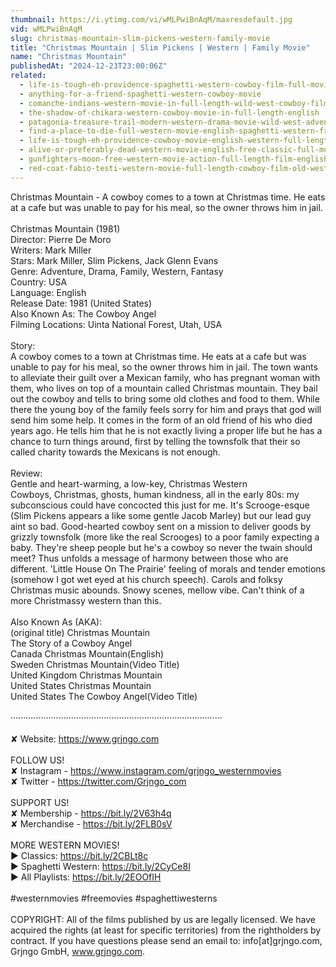 ```yaml
---
thumbnail: https://i.ytimg.com/vi/wMLPwiBnAqM/maxresdefault.jpg
vid: wMLPwiBnAqM
slug: christmas-mountain-slim-pickens-western-family-movie
title: "Christmas Mountain | Slim Pickens | Western | Family Movie"
name: "Christmas Mountain"
publishedAt: "2024-12-23T23:00:06Z"
related:
  - life-is-tough-eh-providence-spaghetti-western-cowboy-film-full-movie-english
  - anything-for-a-friend-spaghetti-western-cowboy-movie
  - comanche-indians-western-movie-in-full-length-wild-west-cowboy-film
  - the-shadow-of-chikara-western-cowboy-movie-in-full-length-english
  - patagonia-treasure-trail-modern-western-drama-movie-wild-west-adventure-western-movies
  - find-a-place-to-die-full-western-movie-english-spaghetti-western-free-cowboy-film
  - life-is-tough-eh-providence-cowboy-movie-english-western-full-length
  - alive-or-preferably-dead-western-movie-english-free-classic-full-movie
  - gunfighters-moon-free-western-movie-action-full-length-film-english
  - red-coat-fabio-testi-western-movie-full-length-cowboy-film-old-west
---
```


Christmas Mountain - A cowboy comes to a town at Christmas time. He eats at a cafe but was unable to pay for his meal, so the owner throws him in jail.<br />
<br />
Christmas Mountain (1981)<br />
Director: Pierre De Moro<br />
Writers: Mark Miller<br />
Stars: Mark Miller, Slim Pickens, Jack Glenn Evans<br />
Genre: Adventure, Drama, Family, Western, Fantasy<br />
Country: USA<br />
Language: English<br />
Release Date: 1981 (United States)<br />
Also Known As: The Cowboy Angel<br />
Filming Locations: Uinta National Forest, Utah, USA<br />
<br />
Story:<br />
A cowboy comes to a town at Christmas time. He eats at a cafe but was unable to pay for his meal, so the owner throws him in jail. The town wants to alleviate their guilt over a Mexican family, who has pregnant woman with them, who lives on top of a mountain called Christmas mountain. They bail out the cowboy and tells to bring some old clothes and food to them. While there the young boy of the family feels sorry for him and prays that god will send him some help. It comes in the form of an old friend of his who died years ago. He tells him that he is not exactly living a proper life but he has a chance to turn things around, first by telling the townsfolk that their so called charity towards the Mexicans is not enough.<br />
<br />
Review:<br />
Gentle and heart-warming, a low-key, Christmas Western<br />
Cowboys, Christmas, ghosts, human kindness, all in the early 80s: my subconscious could have concocted this just for me. It's Scrooge-esque (Slim Pickens appears a like some gentle Jacob Marley) but our lead guy aint so bad. Good-hearted cowboy sent on a mission to deliver goods by grizzly townsfolk (more like the real Scrooges) to a poor family expecting a baby. They're sheep people but he's a cowboy so never the twain should meet? Thus unfolds a message of harmony between those who are different. 'Little House On The Prairie' feeling of morals and tender emotions (somehow I got wet eyed at his church speech). Carols and folksy Christmas music abounds. Snowy scenes, mellow vibe. Can't think of a more Christmassy western than this.<br />
<br />
Also Known As (AKA):<br />
(original title) Christmas Mountain<br />
The Story of a Cowboy Angel<br />
Canada Christmas Mountain(English)<br />
Sweden Christmas Mountain(Video Title)<br />
United Kingdom Christmas Mountain<br />
United States Christmas Mountain<br />
United States The Cowboy Angel(Video Title)<br />
<br />
····················································································<br />
<br />
✘ Website: https://www.grjngo.com<br />
<br />
FOLLOW US!<br />
✘ Instagram - https://www.instagram.com/grjngo_westernmovies<br />
✘ Twitter - https://twitter.com/Grjngo_com<br />
<br />
SUPPORT US!<br />
✘ Membership - https://bit.ly/2V63h4q<br />
✘ Merchandise - https://bit.ly/2FLB0sV<br />
<br />
MORE WESTERN MOVIES! <br />
► Classics: https://bit.ly/2CBLt8c <br />
► Spaghetti Western: https://bit.ly/2CyCe8I <br />
► All Playlists: https://bit.ly/2EOOfIH <br />
<br />
#westernmovies #freemovies #spaghettiwesterns<br />
<br />
COPYRIGHT: All of the films published by us are legally licensed. We have acquired the rights (at least for specific territories) from the rightholders by contract. If you have questions please send an email to: info[at]grjngo.com, Grjngo GmbH, www.grjngo.com.